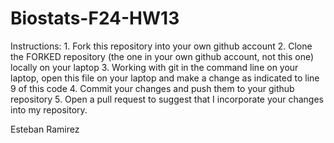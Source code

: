 # Biostats-F24-HW13
Instructions:
1. Fork this repository into your own github account
2. Clone the FORKED repository (the one in your own github account, not this one) locally on your laptop
3. Working with git in the command line on your laptop, open this file on your laptop and make a change as indicated to line 9 of this code
4. Commit your changes and push them to your github repository
5. Open a pull request to suggest that I incorporate your changes into my repository.

Esteban Ramirez
